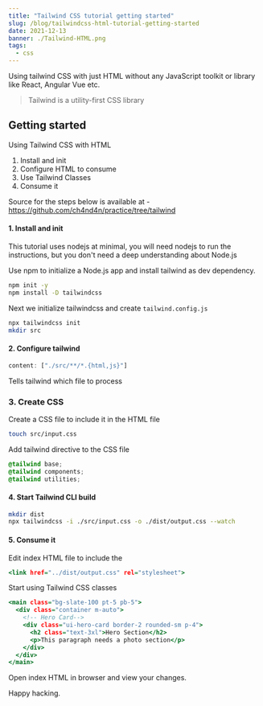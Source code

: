 ```yaml
---
title: "Tailwind CSS tutorial getting started"
slug: /blog/tailwindcss-html-tutorial-getting-started
date: 2021-12-13
banner: ./Tailwind-HTML.png
tags:
  - css
---
```


Using tailwind CSS with just HTML without any
JavaScript toolkit or library like React, Angular
Vue etc.

> Tailwind is a utility-first CSS library

## Getting started

Using Tailwind CSS with HTML

1. Install and init
2. Configure HTML to consume
3. Use Tailwind Classes
4. Consume it

Source for the steps below is available at - https://github.com/ch4nd4n/practice/tree/tailwind

#### 1. Install and init

This tutorial uses nodejs at minimal, you will need nodejs to run the instructions,
but you don't need a deep understanding about Node.js

Use npm to initialize a Node.js app and install tailwind as dev dependency.

```bash
npm init -y
npm install -D tailwindcss
```

Next we initialize tailwindcss and create `tailwind.config.js`

```bash
npx tailwindcss init
mkdir src
```

#### 2. Configure tailwind

```javascript:file=tailwind.config.js
content: ["./src/**/*.{html,js}"]
```

Tells tailwind which file to process

### 3. Create CSS

Create a CSS file to include it in the HTML file

```bash
touch src/input.css
```

Add tailwind directive to the CSS file

```css:title=input.css
@tailwind base;
@tailwind components;
@tailwind utilities;
```

#### 4. Start Tailwind CLI build

```bash
mkdir dist
npx tailwindcss -i ./src/input.css -o ./dist/output.css --watch
```

#### 5. Consume it

Edit index HTML file to include the

```html:title=index.html
<link href="../dist/output.css" rel="stylesheet">
```

Start using Tailwind CSS classes

```html:title=index.html
<main class="bg-slate-100 pt-5 pb-5">
  <div class="container m-auto">
    <!-- Hero Card-->
    <div class="ui-hero-card border-2 rounded-sm p-4">
      <h2 class="text-3xl">Hero Section</h2>
      <p>This paragraph needs a photo section</p>
    </div>
  </div>
</main>
```

Open index HTML in browser and view your changes.

Happy hacking.
